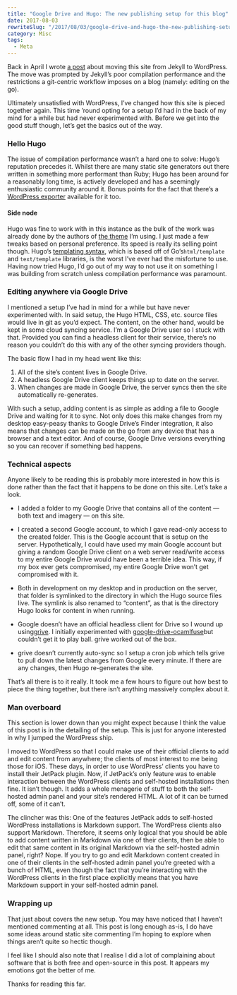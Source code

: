 ```yaml
---
title: "Google Drive and Hugo: The new publishing setup for this blog"
date: 2017-08-03
rewriteSlug: "/2017/08/03/google-drive-and-hugo-the-new-publishing-setup-for-this-blog"
category: Misc
tags:
  - Meta
---
```


Back in April I wrote [a post](https://elliotekj.com/2017/04/13/back-to-wordpress/) about moving this site from Jekyll to WordPress. The move was prompted by Jekyll’s poor compilation performance and the restrictions a git-centric workflow imposes on a blog (namely: editing on the go).

Ultimately unsatisfied with WordPress, I’ve changed how this site is pieced together again. This time ’round opting for a setup I’d had in the back of my mind for a while but had never experimented with. Before we get into the good stuff though, let’s get the basics out of the way.

### Hello Hugo

The issue of compilation performance wasn’t a hard one to solve: Hugo’s reputation precedes it. Whilst there are many static site generators out there written in something more performant than Ruby; Hugo has been around for a reasonably long time, is actively developed and has a seemingly enthusiastic community around it. Bonus points for the fact that there’s a [WordPress exporter](https://github.com/SchumacherFM/wordpress-to-hugo-exporter) available for it too.

#### Side node

Hugo was fine to work with in this instance as the bulk of the work was already done by the authors of [the theme](https://github.com/spf13/hyde) I’m using. I just made a few tweaks based on personal preference. Its speed is really its selling point though. Hugo’s [templating syntax](https://gohugo.io/templates/introduction/), which is based off of Go’s`html/template` and `text/template` libraries, is the worst I’ve ever had the misfortune to use. Having now tried Hugo, I’d go out of my way to not use it on something I was building from scratch unless compilation performance was paramount.

### Editing anywhere via Google Drive

I mentioned a setup I’ve had in mind for a while but have never experimented with. In said setup, the Hugo HTML, CSS, etc. source files would live in git as you’d expect. The content, on the other hand, would be kept in some cloud syncing service. I’m a Google Drive user so I stuck with that. Provided you can find a headless client for their service, there’s no reason you couldn’t do this with any of the other syncing providers though.

The basic flow I had in my head went like this:

1. All of the site’s content lives in Google Drive.
2. A headless Google Drive client keeps things up to date on the server.
3. When changes are made in Google Drive, the server syncs then the site automatically re-generates.

With such a setup, adding content is as simple as adding a file to Google Drive and waiting for it to sync. Not only does this make changes from my desktop easy-peasy thanks to Google Drive’s Finder integration, it also means that changes can be made on the go from any device that has a browser and a text editor. And of course, Google Drive versions everything so you can recover if something bad happens.

### Technical aspects

Anyone likely to be reading this is probably more interested in how this is done rather than the fact that it happens to be done on this site. Let’s take a look.

- I added a folder to my Google Drive that contains all of the content — both text and imagery — on this site.

- I created a second Google account, to which I gave read-only access to the created folder. This is the Google account that is setup on the server. Hypothetically, I could have used my main Google account but giving a random Google Drive client on a web server read/write access to my entire Google Drive would have been a terrible idea. This way, if my box ever gets compromised, my entire Google Drive won’t get compromised with it.

- Both in development on my desktop and in production on the server, that folder is symlinked to the directory in which the Hugo source files live. The symlink is also renamed to “content”, as that is the directory Hugo looks for content in when running.

- Google doesn’t have an official headless client for Drive so I wound up using[grive](https://github.com/Grive/grive). I initially experimented with [google-drive-ocamlfuse](https://github.com/astrada/google-drive-ocamlfuse)but couldn’t get it to play ball. grive worked out of the box.

- grive doesn’t currently auto-sync so I setup a cron job which tells grive to pull down the latest changes from Google every minute. If there are any changes, then Hugo re-generates the site.

That’s all there is to it really. It took me a few hours to figure out how best to piece the thing together, but there isn’t anything massively complex about it.

### Man overboard

This section is lower down than you might expect because I think the value of this post is in the detailing of the setup. This is just for anyone interested in why I jumped the WordPress ship.

I moved to WordPress so that I could make use of their official clients to add and edit content from anywhere; the clients of most interest to me being those for iOS. These days, in order to use WordPress’ clients you have to install their JetPack plugin. Now, if JetPack’s only feature was to enable interaction between the WordPress clients and self-hosted installations then fine. It isn’t though. It adds a whole menagerie of stuff to both the self-hosted admin panel and your site’s rendered HTML. A lot of it can be turned off, some of it can’t.

The clincher was this: One of the features JetPack adds to self-hosted WordPress installations is Markdown support. The WordPress clients also support Markdown. Therefore, it seems only logical that you should be able to add content written in Markdown via one of their clients, then be able to edit that same content in its original Markdown via the self-hosted admin panel, right? Nope. If you try to go and edit Markdown content created in one of their clients in the self-hosted admin panel you’re greeted with a bunch of HTML, even though the fact that you’re interacting with the WordPress clients in the first place explicitly means that you have Markdown support in your self-hosted admin panel.

### Wrapping up

That just about covers the new setup. You may have noticed that I haven’t mentioned commenting at all. This post is long enough as-is, I do have some ideas around static site commenting I’m hoping to explore when things aren’t quite so hectic though.

I feel like I should also note that I realise I did a lot of complaining about software that is both free and open-source in this post. It appears my emotions got the better of me.

Thanks for reading this far.
  